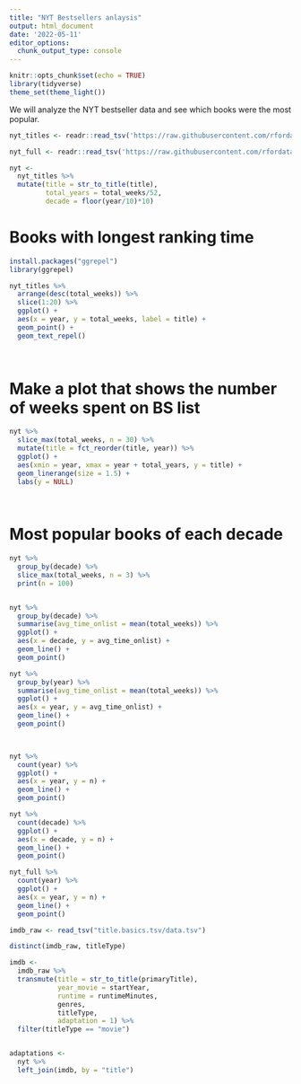 ```yaml
---
title: "NYT Bestsellers anlaysis"
output: html_document
date: '2022-05-11'
editor_options: 
  chunk_output_type: console
---
```


```r
knitr::opts_chunk$set(echo = TRUE)
library(tidyverse)
theme_set(theme_light())
```

We will analyze the NYT bestseller data and see which books were the most popular.


```r
nyt_titles <- readr::read_tsv('https://raw.githubusercontent.com/rfordatascience/tidytuesday/master/data/2022/2022-05-10/nyt_titles.tsv')

nyt_full <- readr::read_tsv('https://raw.githubusercontent.com/rfordatascience/tidytuesday/master/data/2022/2022-05-10/nyt_full.tsv')


```


```r
nyt <-
  nyt_titles %>% 
  mutate(title = str_to_title(title),
         total_years = total_weeks/52,
         decade = floor(year/10)*10)

```


# Books with longest ranking time

```r

install.packages("ggrepel")
library(ggrepel)

nyt_titles %>% 
  arrange(desc(total_weeks)) %>% 
  slice(1:20) %>% 
  ggplot() +
  aes(x = year, y = total_weeks, label = title) +
  geom_point() +
  geom_text_repel()
  
  
```

# Make a plot that shows the number of weeks spent on BS list 

```r
nyt %>% 
  slice_max(total_weeks, n = 30) %>%
  mutate(title = fct_reorder(title, year)) %>% 
  ggplot() +
  aes(xmin = year, xmax = year + total_years, y = title) +
  geom_linerange(size = 1.5) +
  labs(y = NULL)
  
  
```

# Most popular books of each decade

```r
nyt %>% 
  group_by(decade) %>% 
  slice_max(total_weeks, n = 3) %>% 
  print(n = 100)


nyt %>% 
  group_by(decade) %>% 
  summarise(avg_time_onlist = mean(total_weeks)) %>% 
  ggplot() +
  aes(x = decade, y = avg_time_onlist) +
  geom_line() +
  geom_point()

nyt %>% 
  group_by(year) %>% 
  summarise(avg_time_onlist = mean(total_weeks)) %>% 
  ggplot() +
  aes(x = year, y = avg_time_onlist) +
  geom_line() +
  geom_point()

  
```


```r
nyt %>% 
  count(year) %>% 
  ggplot() +
  aes(x = year, y = n) +
  geom_line() +
  geom_point()

nyt %>% 
  count(decade) %>% 
  ggplot() +
  aes(x = decade, y = n) +
  geom_line() +
  geom_point()

nyt_full %>% 
  count(year) %>% 
  ggplot() +
  aes(x = year, y = n) +
  geom_line() +
  geom_point()

```

```r
imdb_raw <- read_tsv("title.basics.tsv/data.tsv")

distinct(imdb_raw, titleType)

imdb <- 
  imdb_raw %>% 
  transmute(title = str_to_title(primaryTitle),
            year_movie = startYear,
            runtime = runtimeMinutes,
            genres,
            titleType,
            adaptation = 1) %>% 
  filter(titleType == "movie")


adaptations <-
  nyt %>% 
  left_join(imdb, by = "title")

```



